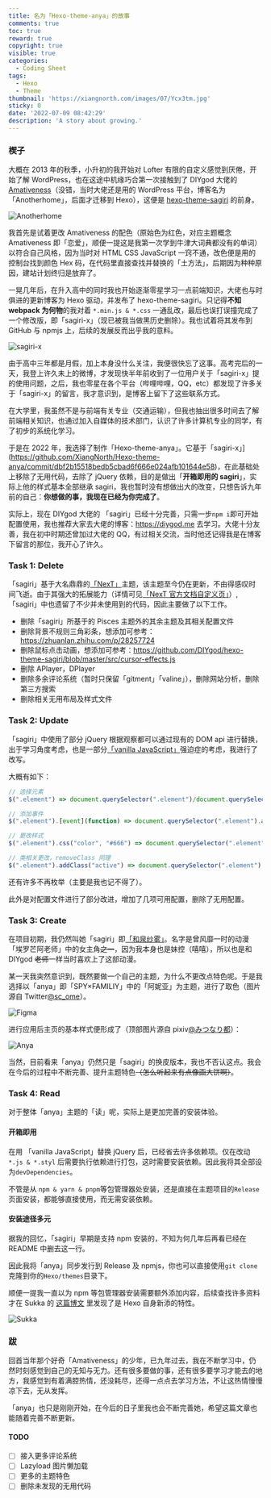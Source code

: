 ```yaml
---
title: 名为「Hexo-theme-anya」的故事
comments: true
toc: true
reward: true
copyright: true
visible: true
categories:
  - Coding Sheet
tags:
  - Hexo
  - Theme
thumbnail: 'https://xiangnorth.com/images/07/Ycx3tm.jpg'
sticky: 0
date: '2022-07-09 08:42:29'
description: 'A story about growing.'
---
```


### 楔子

大概在 2013 年的秋季，小升初的我开始对 Lofter 有限的自定义感觉到厌倦，开始了解 WordPress，也在这途中机缘巧合第一次接触到了 DIYgod 大佬的 [Amativeness](https://github.com/DIYgod/Amativeness)（没错，当时大佬还是用的 WordPress 平台，博客名为「Anotherhome」，后面才迁移到 Hexo），这便是 [hexo-theme-sagiri](https://github.com/DIYgod/hexo-theme-sagiri) 的前身。

![Anotherhome](https://xiangnorth.com/images/07/Jsvh39.jpg)

我首先是试着更改 Amativeness 的配色（原始色为红色，对应主题概念 Amativeness 即「恋爱」，顺便一提这是我第一次学到牛津大词典都没有的单词）以符合自己风格，因为当时对 HTML CSS JavaScript 一窍不通，改色便是用的控制台找到颜色 Hex 码，在代码里直接查找并替换的「土方法」，后期因为种种原因，建站计划终归是放弃了。

一晃几年后，在升入高中的同时我也开始逐渐零星学习一点前端知识，大佬也与时俱进的更新博客为 Hexo 驱动，并发布了 hexo-theme-sagiri。只记得**不知 webpack 为何物**的我对着 `*.min.js & *.css` 一通乱改，最后也误打误撞完成了一个修改版，即「sagiri-x」（现已被我当做黑历史删除）。我也试着将其发布到 GitHub 与 npmjs 上，后续的发展反而出乎我的意料。

![sagiri-x](https://xiangnorth.com/images/07/8ofNM8.png)

由于高中三年都是月假，加上本身没什么关注，我便很快忘了这事。高考完后的一天，我登上许久未上的微博，才发现快半年前收到了一位用户关于「sagiri-x」提的使用问题，之后，我也零星在各个平台（哔哩哔哩，QQ，etc）都发现了许多关于「sagiri-x」的留言，我才意识到，是博客上留下了这些联系方式。

在大学里，我虽然不是与前端有关专业（交通运输），但我也抽出很多时间去了解前端相关知识，也通过加入自媒体的技术部门，认识了许多计算机专业的同学，有了初步的系统化学习。

于是在 2022 年，我选择了制作「Hexo-theme-anya」。它基于「sagiri-x」](https://github.com/XiangNorth/Hexo-theme-anya/commit/dbf2b15518bedb5cbad6f666e024afb101644e58)，在此基础处上移除了无用代码，去除了 jQuery 依赖，目的是做出「**开箱即用的 sagiri**」，实际上他的样式基本全部继承 sagiri，我也暂时没有想做出大的改变，只想告诉九年前的自己：**你想做的事，我现在已经为你完成了**。

实际上，现在 DIYgod 大佬的 「sagiri」已经十分完善，只需一步`npm i`即可开始配置使用，我也推荐大家去大佬的博客：https://diygod.me 去学习。大佬十分友善，我在初中时期还曾加过大佬的 QQ，有过相关交流，当时他还记得我是在博客下留言的那位，我开心了许久。

### Task 1: Delete

「sagiri」基于大名鼎鼎的[「NexT」](https://theme-next.js.org/https://theme-next.js.org/)主题，该主题至今仍在更新，不由得感叹时间飞逝。由于其强大的拓展能力（详情可见[「NexT 官方文档自定义页」](https://theme-next.js.org/docs/#Customize-Your-NexT=)）,「sagiri」中也遗留了不少并未使用到的代码，因此主要做了以下工作。

- 删除「sagiri」所基于的 Pisces 主题外的其余主题及其相关配置文件
- 删除背景不规则三角彩条，想添加可参考：https://zhuanlan.zhihu.com/p/28257724
- 删除鼠标点击动画，想添加可参考：https://github.com/DIYgod/hexo-theme-sagiri/blob/master/src/cursor-effects.js
- 删除 APlayer，DPlayer
- 删除多余评论系统（暂时只保留「gitment」「valine」），删除网站分析，删除第三方搜索
- 删除相关无用布局及样式文件

### Task 2: Update

「sagiri」中使用了部分 jQuery 根据观察都可以通过现有的 DOM api 进行替换，出于学习角度考虑，也是一部分[「vanilla JavaScript」](https://www.javatpoint.com/what-is-vanilla-javascript)强迫症的考虑，我进行了改写。

大概有如下：

```javascript
// 选择元素
$(".element") => document.querySelector(".element")/document.querySelectorAll(".element")

// 添加事件
$(".element").[event](function) => document.querySelector(".element").addEventListener("click", function)

// 更改样式
$(".element").css("color", "#666") => document.querySelector(".element").style.color = "#666"

// 类相关更改，removeClass 同理
$(".element").addClass("active") => document.querySelector(".element").classList.add("active")
```

还有许多不再枚举（主要是我也记不得了）。

此外是对配置文件进行了部分改进，增加了几项可用配置，删除了无用配置。

### Task 3: Create

在项目初期，我仍然叫她「sagiri」即[「和泉纱雾」](https://zh.moegirl.org.cn/%E5%92%8C%E6%B3%89%E7%BA%B1%E9%9B%BE)。名字是曾风靡一时的动漫「埃罗芒阿老师」中的女主角~~之一~~，因为我本身也是妹控（嘻嘻），所以也是和 DIYgod ~~老师~~一样当时喜欢上了这部动漫。

某一天我突然意识到，既然要做一个自己的主题，为什么不更改点特色呢。于是我选择以「anya」即「SPY×FAMILIY」中的「阿妮亚」为主题，进行了取色（图片源自 Twitter[@sc_ome](https://twitter.com/sc_ome/status/1218826941555363842)）。

![Figma](https://xiangnorth.com/images/07/Tk9xXv.jpg)

进行应用后主页的基本样式便形成了（顶部图片源自 pixiv[@みつなり都](https://www.pixiv.net/users/7849704)）：

![Anya](https://xiangnorth.com/images/07/YR9spp.png)

当然，目前看来「anya」仍然只是「sagiri」的换皮版本，我也不否认这点。我会在今后的过程中不断完善、提升主题特色~~（怎么听起来有点像画大饼啊）~~。

### Task 4: Read

对于整体「anya」主题的「读」呢，实际上是更加完善的安装体验。

#### 开箱即用

在用 「vanilla JavaScript」替换 jQuery 后，已经省去许多依赖项。仅在改动`*.js & *.styl` 后需要执行依赖进行打包，这时需要安装依赖。因此我将其全部设为`devDependencies`。

不管是从 `npm & yarn & pnpm`等包管理器处安装，还是直接在主题项目的`Release`页面安装，都能够直接使用，而无需安装依赖。

#### 安装途径多元

据我的回忆，「sagiri」早期是支持 npm 安装的，不知为何几年后再看已经在 README 中删去这一行。

因此我将「anya」同步发行到 Release 及 npmjs，你也可以直接使用`git clone`克隆到你的`Hexo/themes`目录下。

顺便一提我一直以为 npm 等包管理器安装需要额外添加内容，后续查找许多资料才在 Sukka 的 [这篇博文](https://blog.skk.moe/post/hexo-5/) 里发现了是 Hexo 自身新添的特性。

![Sukka](https://xiangnorth.com/images/07/yRRKpJ.png)

### 跋

回首当年那个好奇「Amativeness」的少年，已九年过去，我在不断学习中，仍然时刻感觉到自己的无知与无力。还有很多要做的事，还有很多要学习才能去的地方，我感觉到有着满腔热情，还没耗尽，还得一点点去学习方法，不让这热情慢慢凉下去，无从发挥。

「anya」也只是刚刚开始，在今后的日子里我也会不断完善她，希望这篇文章也能随着完善不断更新。

#### TODO

- [ ] 接入更多评论系统
- [ ] Lazyload 图片懒加载
- [ ] 更多的主题特色
- [ ] 删除未发现的无用代码
